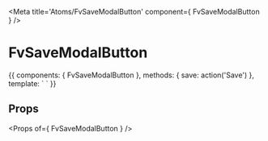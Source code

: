 
<Meta title='Atoms/FvSaveModalButton' component={ FvSaveModalButton } />

# FvSaveModalButton

<Canvas>
<Story name='Common' height='150px'>{{
  components: { FvSaveModalButton },
  methods: {
    save: action('Save')
  },
  template: `<FvSaveModalButton
    @button:save="save"
  >
  </FvSaveModalButton>`
}}</Story>
</Canvas>

## Props

<Props of={ FvSaveModalButton } />
